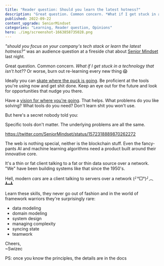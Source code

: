 ```yaml
---
title: "Reader question: Should you learn the latest hotness?"
description: "Great question. Common concern. *What if I get stuck in a technology that isn't hot??* Or worse, burn out re-learning every new thing 😱"
published: 2022-09-22
content_upgrade: SeniorMindset
categories: "Learning, Reader question, Opinions"
hero: ./img/screenshot-1663858735028.png
---
```


_"should you focus on your company's tech stack or learn the latest hotness?"_ was an audience question at a fireside chat about [Senior Mindset](https://seniormindset.com) last night.

Great question. Common concern. _What if I get stuck in a technology that isn't hot??_ Or worse, burn out re-learning every new thing 😱

Ideally you can [skate where the puck is going](https://swizec.com/blog/what-a-hockey-legend-can-teach-you-about-career-development/). Be proficient at the tools you're using now and get shit done. Keep an eye out for the future and look for opportunities that nudge you there.

Have a [vision for where you're going](https://swizec.com/blog/your-career-needs-a-vision/). That helps. What problems do you like solving? What tools do you need? Don't learn shit you won't use.

But here's a secret nobody told you:

Specific tools don't matter. The underlying problems are all the same.

https://twitter.com/SeniorMindset/status/1572318889870262272

The web is nothing special, neither is the blockchain stuff. Even the fancy-pants AI and machine learning algorithms need a product built around their innovative core.

It's a thin or fat client talking to a fat or thin data source over a network. "We" have been building systems like that since the 1950's.

Hell, modern _cars_ are a client talking to servers over a network (╯°□°)╯︵ ┻━┻

Learn these skills, they never go out of fashion and in the world of framework warriors they're surprisingly rare:

- data modeling
- domain modeling
- system design
- managing complexity
- syncing state
- teamwork

Cheers,<br/>
~Swizec

PS: once you know the principles, the details are in the docs
